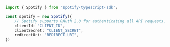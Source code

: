 ```typescript index.ts
import { Spotify } from 'spotify-typescript-sdk';

const spotify = new Spotify({
    // Spotify supports OAuth 2.0 for authenticating all API requests.
    clientId: "CLIENT_ID",
    clientSecret: "CLIENT_SECRET",
    redirectUri: "REDIRECT_URI",
})